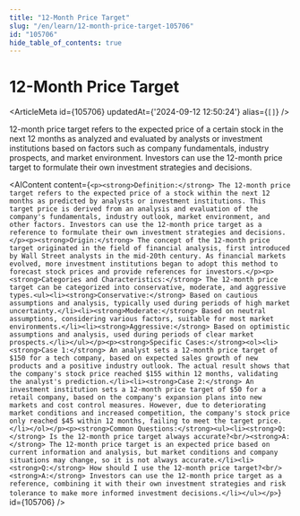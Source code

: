 ```yaml
---
title: "12-Month Price Target"
slug: "/en/learn/12-month-price-target-105706"
id: "105706"
hide_table_of_contents: true
---
```



# 12-Month Price Target

<ArticleMeta id={105706} updatedAt={'2024-09-12 12:50:24'} alias={`[]`} />
<div className='border-solid border-b border-t-0 my-4 border-[var(--ifm-color-gray-300)]' />

12-month price target refers to the expected price of a certain stock in the next 12 months as analyzed and evaluated by analysts or investment institutions based on factors such as company fundamentals, industry prospects, and market environment. Investors can use the 12-month price target to formulate their own investment strategies and decisions.

<AIContent content={`<p><strong>Definition:</strong> The 12-month price target refers to the expected price of a stock within the next 12 months as predicted by analysts or investment institutions. This target price is derived from an analysis and evaluation of the company's fundamentals, industry outlook, market environment, and other factors. Investors can use the 12-month price target as a reference to formulate their own investment strategies and decisions.</p><p><strong>Origin:</strong> The concept of the 12-month price target originated in the field of financial analysis, first introduced by Wall Street analysts in the mid-20th century. As financial markets evolved, more investment institutions began to adopt this method to forecast stock prices and provide references for investors.</p><p><strong>Categories and Characteristics:</strong> The 12-month price target can be categorized into conservative, moderate, and aggressive types.<ul><li><strong>Conservative:</strong> Based on cautious assumptions and analysis, typically used during periods of high market uncertainty.</li><li><strong>Moderate:</strong> Based on neutral assumptions, considering various factors, suitable for most market environments.</li><li><strong>Aggressive:</strong> Based on optimistic assumptions and analysis, used during periods of clear market prospects.</li></ul></p><p><strong>Specific Cases:</strong><ol><li><strong>Case 1:</strong> An analyst sets a 12-month price target of $150 for a tech company, based on expected sales growth of new products and a positive industry outlook. The actual result shows that the company's stock price reached $155 within 12 months, validating the analyst's prediction.</li><li><strong>Case 2:</strong> An investment institution sets a 12-month price target of $50 for a retail company, based on the company's expansion plans into new markets and cost control measures. However, due to deteriorating market conditions and increased competition, the company's stock price only reached $45 within 12 months, failing to meet the target price.</li></ol></p><p><strong>Common Questions:</strong><ul><li><strong>Q:</strong> Is the 12-month price target always accurate?<br/><strong>A:</strong> The 12-month price target is an expected price based on current information and analysis, but market conditions and company situations may change, so it is not always accurate.</li><li><strong>Q:</strong> How should I use the 12-month price target?<br/><strong>A:</strong> Investors can use the 12-month price target as a reference, combining it with their own investment strategies and risk tolerance to make more informed investment decisions.</li></ul></p>`} id={105706} />
